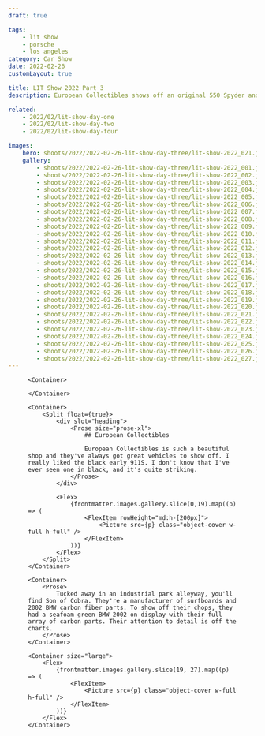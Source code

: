 ```yaml
---
draft: true

tags:
    - lit show
    - porsche
    - los angeles
category: Car Show
date: 2022-02-26
customLayout: true

title: LIT Show 2022 Part 3
description: European Collectibles shows off an original 550 Spyder and Son of Cobra displays their carbon-bodied 2002 BMW.

related:
    - 2022/02/lit-show-day-one
    - 2022/02/lit-show-day-two
    - 2022/02/lit-show-day-four

images:
    hero: shoots/2022/2022-02-26-lit-show-day-three/lit-show-2022_021.jpg
    gallery:
        - shoots/2022/2022-02-26-lit-show-day-three/lit-show-2022_001.jpg
        - shoots/2022/2022-02-26-lit-show-day-three/lit-show-2022_002.jpg
        - shoots/2022/2022-02-26-lit-show-day-three/lit-show-2022_003.jpg
        - shoots/2022/2022-02-26-lit-show-day-three/lit-show-2022_004.jpg
        - shoots/2022/2022-02-26-lit-show-day-three/lit-show-2022_005.jpg
        - shoots/2022/2022-02-26-lit-show-day-three/lit-show-2022_006.jpg
        - shoots/2022/2022-02-26-lit-show-day-three/lit-show-2022_007.jpg
        - shoots/2022/2022-02-26-lit-show-day-three/lit-show-2022_008.jpg
        - shoots/2022/2022-02-26-lit-show-day-three/lit-show-2022_009.jpg
        - shoots/2022/2022-02-26-lit-show-day-three/lit-show-2022_010.jpg
        - shoots/2022/2022-02-26-lit-show-day-three/lit-show-2022_011.jpg
        - shoots/2022/2022-02-26-lit-show-day-three/lit-show-2022_012.jpg
        - shoots/2022/2022-02-26-lit-show-day-three/lit-show-2022_013.jpg
        - shoots/2022/2022-02-26-lit-show-day-three/lit-show-2022_014.jpg
        - shoots/2022/2022-02-26-lit-show-day-three/lit-show-2022_015.jpg
        - shoots/2022/2022-02-26-lit-show-day-three/lit-show-2022_016.jpg
        - shoots/2022/2022-02-26-lit-show-day-three/lit-show-2022_017.jpg
        - shoots/2022/2022-02-26-lit-show-day-three/lit-show-2022_018.jpg
        - shoots/2022/2022-02-26-lit-show-day-three/lit-show-2022_019.jpg
        - shoots/2022/2022-02-26-lit-show-day-three/lit-show-2022_020.jpg
        - shoots/2022/2022-02-26-lit-show-day-three/lit-show-2022_021.jpg
        - shoots/2022/2022-02-26-lit-show-day-three/lit-show-2022_022.jpg
        - shoots/2022/2022-02-26-lit-show-day-three/lit-show-2022_023.jpg
        - shoots/2022/2022-02-26-lit-show-day-three/lit-show-2022_024.jpg
        - shoots/2022/2022-02-26-lit-show-day-three/lit-show-2022_025.jpg
        - shoots/2022/2022-02-26-lit-show-day-three/lit-show-2022_026.jpg
        - shoots/2022/2022-02-26-lit-show-day-three/lit-show-2022_027.jpg
---
```



<Section>
    <Container size="large">
        <Figure src={frontmatter.images.hero} />
    </Container>

    <Container>

    </Container>

    <Container>
        <Split float={true}>
            <div slot="heading">
                <Prose size="prose-xl">
                    ## European Collectibles

                    European Collectibles is such a beautiful shop and they've always got great vehicles to show off. I really liked the black early 911S. I don't know that I've ever seen one in black, and it's quite striking.
                </Prose>
            </div>

            <Flex>
                {frontmatter.images.gallery.slice(0,19).map((p) => (
                    <FlexItem rowHeight="md:h-[200px]">
                        <Picture src={p} class="object-cover w-full h-full" />
                    </FlexItem>
                ))}
            </Flex>
        </Split>
    </Container>

    <Container>
        <Prose>
            Tucked away in an industrial park alleyway, you'll find Son of Cobra. They're a manufacturer of surfboards and 2002 BMW carbon fiber parts. To show off their chops, they had a seafoam green BMW 2002 on display with their full array of carbon parts. Their attention to detail is off the charts.
        </Prose>
    </Container>

    <Container size="large">
        <Flex>
            {frontmatter.images.gallery.slice(19, 27).map((p) => (
                <FlexItem>
                    <Picture src={p} class="object-cover w-full h-full" />
                </FlexItem>
            ))}
        </Flex>
    </Container>

</Section>
